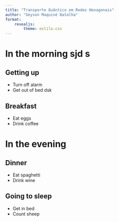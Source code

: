 ```yaml
---
title: "Transporte Quântico em Redes Hexagonais"
author: "Geyson Maquiné Batalha"
format: 
    revealjs:
        theme: estilo.css
---
```


# In the morning sjd s

## Getting up

- Turn off alarm
- Get out of bed dsk

## Breakfast

- Eat eggs
- Drink coffee

# In the evening

## Dinner

- Eat spaghetti
- Drink wine

## Going to sleep

- Get in bed
- Count sheep